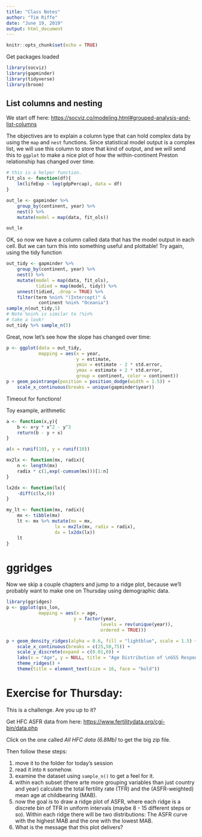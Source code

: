 ```yaml
---
title: "Class Notes"
author: "Tim Riffe"
date: "June 19, 2019"
output: html_document
---
```


```r
knitr::opts_chunk$set(echo = TRUE)
```

Get packages loaded
```r
library(socviz)
library(gapminder)
library(tidyverse)
library(broom)
```
## List columns and nesting
We start off here: [https://socviz.co/modeling.html#grouped-analysis-and-list-columns](https://socviz.co/modeling.html#grouped-analysis-and-list-columns)

The objectives are to explain a column type that can hold complex data by using the `map` and `nest` functions. Since statistical model output is a complex list, we will use this column to store that kind of output, and we will send this to `ggplot` to make a nice plot of how the within-continent Preston relationship has changed over time.

```r

# this is a helper function.
fit_ols <- function(df){
	lm(lifeExp ~ log(gdpPercap), data = df)
}

out_le <- gapminder %>%
	group_by(continent, year) %>%
	nest() %>%
    mutate(model = map(data, fit_ols))

out_le
```

OK, so now we have a column called data that has the model output in each cell. But we can turn this into something useful and plottable!
Try again, using the tidy function
```r
out_tidy <- gapminder %>%
	group_by(continent, year) %>%
	nest() %>%
	mutate(model = map(data, fit_ols),
		   tidied = map(model, tidy)) %>%
	unnest(tidied, .drop = TRUE) %>%
	filter(term %nin% "(Intercept)" &
		   	continent %nin% "Oceania")
sample_n(out_tidy,5)
# Note %nin% is similar to !%in%
# take a look!
out_tidy %>% sample_n(5)
```

Great, now let's see how the slope has changed over time:
```r
p <- ggplot(data = out_tidy,
			mapping = aes(x = year,
						  y = estimate,
						  ymin = estimate - 2 * std.error,
						  ymax = estimate + 2 * std.error,
						  group = continent, color = continent))
p + geom_pointrange(position = position_dodge(width = 1.5)) + 
	scale_x_continuous(breaks = unique(gapminder$year))

```

Timeout for functions!

Toy example, arithmetic
```r
a <- function(x,y){
	b <- x+y * x^2 - y^3
	return(b - y + x)
}

a(x = runif(10), y = runif(10))
```

```r

mx2lx <- function(mx, radix){
	n <- length(mx)
	radix * c(1,exp(-cumsum(mx)))[1:n]
}

lx2dx <- function(lx){
	-diff(c(lx,0))
}

my_lt <- function(mx, radix){
	mx <- tibble(mx)
	lt <- mx %>% mutate(mx = mx,
				  lx = mx2lx(mx, radix = radix),
				  dx = lx2dx(lx))
	lt
}

```

# ggridges
Now we skip a couple chapters and jump to a ridge plot, because we'll probably want to make one on Thursday using demographic data.

```r
library(ggridges)
p <- ggplot(gss_lon,
			mapping = aes(x = age, 
						 y = factor(year, 
						 		   levels = rev(unique(year)), 
						 		   ordered = TRUE)))

p + geom_density_ridges(alpha = 0.6, fill = "lightblue", scale = 1.5) +
	scale_x_continuous(breaks = c(25,50,75)) + 
	scale_y_discrete(expand = c(0.01,0)) + 
	labs(x = "Age", y = NULL, title = "Age Distribution of \nGSS Respondents") + 
	theme_ridges() + 
	theme(title = element_text(size = 16, face = "bold"))
```

# Exercise for Thursday:

This is a challenge. Are you up to it?

Get HFC ASFR data from here:
[https://www.fertilitydata.org/cgi-bin/data.php](https://www.fertilitydata.org/cgi-bin/data.php)

Click on the one called *All HFC data (6.8Mb)* to get the big zip file.

Then follow these steps: 

1. move it to the folder for today's session
2. read it into `R` somehow.
3. examine the dataset using `sample_n()` to get a feel for it.
4. within each subset (there arte more grouping variables than just country and year) calculate the total fertility rate (TFR) and the (ASFR-weighted) mean age at childbearing (MAB).
5. now the goal is to draw a ridge plot of ASFR, where each ridge is a discrete bin of TFR in uniform intervals (maybe 8 - 15 different steps or so). Within each ridge there will be two distributions: The ASFR curve with the highest MAB and the one with the lowest MAB.
6. What is the message that this plot delivers?


